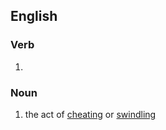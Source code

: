 ==English==

===Verb===
{{head|en|verb form}}

# {{present participle of|en|finagle|nocat=1}}

===Noun===
{{en-noun}}

# the act of [[cheating]] or [[swindling]]